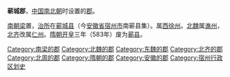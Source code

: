 '''蕲城郡'''，[[中国|中国]][[南北朝|南北朝]]时设置的[[郡|郡]]。

[[南朝梁|南朝梁]]置，[[治所|治所]]在[[蕲城县|蕲城县]]（今[[安徽省|安徽省]][[宿州市|宿州市]]南蕲县集）。属[[西徐州|西徐州]]。[[北魏|北魏]]属[[谯州|谯州]]，[[北齐|北齐]]改属[[仁州|仁州]]。[[隋朝|隋朝]][[开皇|开皇]]三年（583年）废为[[蕲县|蕲县]]。 

{{安徽行政区划小作品}}
{{DEFAULTSORT:Q}}
[[Category:南梁的郡|Category:南梁的郡]]
[[Category:北魏的郡|Category:北魏的郡]]
[[Category:东魏的郡|Category:东魏的郡]]
[[Category:北齐的郡|Category:北齐的郡]]
[[Category:北周的郡|Category:北周的郡]]
[[Category:隋朝的郡|Category:隋朝的郡]]
[[Category:安徽的郡|Category:安徽的郡]]
[[Category:宿州行政区划史|Category:宿州行政区划史]]